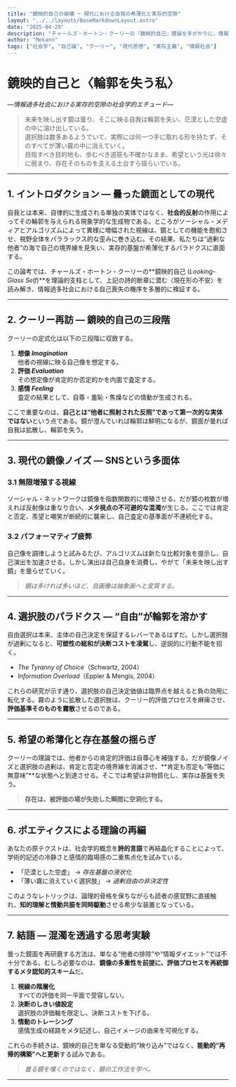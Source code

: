 ```yaml
---
title: "鏡映的自己の崩壊 ─ 現代における自我の希薄化と実存的空隙"
layout: "../../layouts/BaseMarkdownLayout.astro"
date: "2025-04-29"
description: "チャールズ・ホートン・クーリーの『鏡映的自己』理論を手がかりに、情報過多社会における自己像の曇りと、存在基盤の不安定化という現象を哲学的・社会学的視点から考察する。"
author: "Mekann"
tags: ["社会学", "自己論", "クーリー", "現代思想", "実存主義", "情報社会"]
---
```



# 鏡映的自己と〈輪郭を失う私〉  
*—情報過多社会における実存的空隙の社会学的エチュード—*

> 未来を映し出す鏡は曇り、そこに映る自我は輪郭を失い、茫漠とした空虚の中に溶け出している。  
> 選択肢は数多あるようでいて、実際には何一つ手に取れる形を持たず、そのすべてが薄い霧の中に消えていく。  
> 目指すべき目的地も、歩むべき道筋も不確かなまま、希望という光は徐々に弱まり、存在そのものを支える土台すら揺らいでいる。

---

## 1. イントロダクション ― 曇った鏡面としての現代

自我とは本来、自律的に生成される単独の実体ではなく、**社会的反射**の作用によってその輪郭を与えられる現象学的な生成物である。ところがソーシャル・メディアとアルゴリズムによって異様に増幅された視線は、鏡としての機能を飽和させ、視野全体をパララックス的な歪みに巻き込む。その結果、私たちは“過剰な他者”の海で自己の境界線を見失い、実存的基盤が希薄化するパラドクスに直面する。  

この論考では、チャールズ・ホートン・クーリーの**鏡映的自己 (*Looking-Glass Self*)**を理論的支柱として、上記の詩的断章に潜む〈現在形の不安〉を読み解き、情報過多社会における自己喪失の機序を多層的に検証する。

---

## 2. クーリー再訪 ― 鏡映的自己の三段階

クーリーの定式化は以下の三段階に収斂する。

1. **想像 *Imagination***  
   他者の視線に映る自己像を想定する。  
2. **評価 *Evaluation***  
   その想定像が肯定的か否定的かを内面で査定する。  
3. **感情 *Feeling***  
   査定の結果として、自尊・羞恥・焦燥などの情動が生成される。  

ここで重要なのは、**自己とは“他者に照射された反照”であって第一次的な実体ではない**という点である。鏡が澄んでいれば輪郭は鮮明になるが、鏡面が曇れば自我は拡散し、輪郭を失う。

---

## 3. 現代の鏡像ノイズ ― SNSという多面体

### 3.1 無限増殖する視線  
ソーシャル・ネットワークは鏡像を指数関数的に増殖させる。だが鏡の枚数が増えれば反射像は重なり合い、**メタ視点の不可避的な混濁**が生じる。ここでは肯定と否定、羨望と嘲笑が断続的に襲来し、自己査定の基準面が不連続化する。

### 3.2 パフォーマティブ疲弊  
自己像を調律しようと試みるたび、アルゴリズムは新たな比較対象を提示し、自己演出を加速させる。しかし演出は自己自身を消費し、やがて「未来を映し出す鏡」を曇らせていく。  

> *鏡は多ければ多いほど、自画像は抽象画へと変質する。*

---

## 4. 選択肢のパラドクス ― “自由”が輪郭を溶かす

自由選択は本来、主体の自己決定を保証するレバーであるはずだ。しかし選択肢が過剰になると、**可塑性の総和が決断コストを凌駕**し、逆説的に行動不能を招く。  

- *The Tyranny of Choice*（Schwartz, 2004）  
- *Information Overload*（Eppler & Mengis, 2004）

これらの研究が示す通り、選択肢の自己決定価値は臨界点を越えると負の効用に転化する。霧のように拡散した選択肢は、クーリー的評価プロセスを麻痺させ、**評価基準そのものを霧散**させるのである。

---

## 5. 希望の希薄化と存在基盤の揺らぎ

クーリーの理論では、他者からの肯定的評価は自尊心を補強する。だが鏡像ノイズと選択肢の過剰は、肯定と否定の境界線を消滅させ、**肯定も否定も“等価に無意味”**な状態へと到達させる。そこでは希望は非物質化し、実存は基盤を失う。

> **存在は、被評価の場が失効した瞬間に空洞化する。**

---

## 6. ポエティクスによる理論の再編

あなたの原テクストは、社会学的概念を**詩的言語**で再結晶化することによって、学術的記述の冷静さと感情的臨場感の二重焦点化を試みている。  
- 「茫漠とした空虚」 → *存在基盤の液状化*  
- 「薄い霧に消えていく選択肢」 → *過剰自由の非決定性*  

このようなレトリックは、論理的骨格を保ちながらも読者の感覚野に直接触れ、**知的理解と情動共振を同時駆動**させる希少な装置となっている。

---

## 7. 結語 ― 混濁を透過する思考実験

曇った鏡面を再研磨する方法は、単なる“他者の排除”や“情報ダイエット”では不十分である。むしろ必要なのは、**鏡像の多重性を前提に、評価プロセスを再統御するメタ認知的スキーム**だ。

1. **視線の階層化**  
   すべての評価を同一平面で受容しない。  
2. **決断のしきい値設定**  
   選択肢の評価軸を限定し、決断コストを下げる。  
3. **情動のトレーシング**  
   感情生成の経路をメタ記述し、自己イメージの由来を可視化する。

これらの手続きは、鏡映的自己を単なる受動的“映り込み”ではなく、**能動的“再帰的構築”へと更新**する試みである。  

> *曇る鏡を嘆くのではなく、鏡の工作法を学べ。*

---

